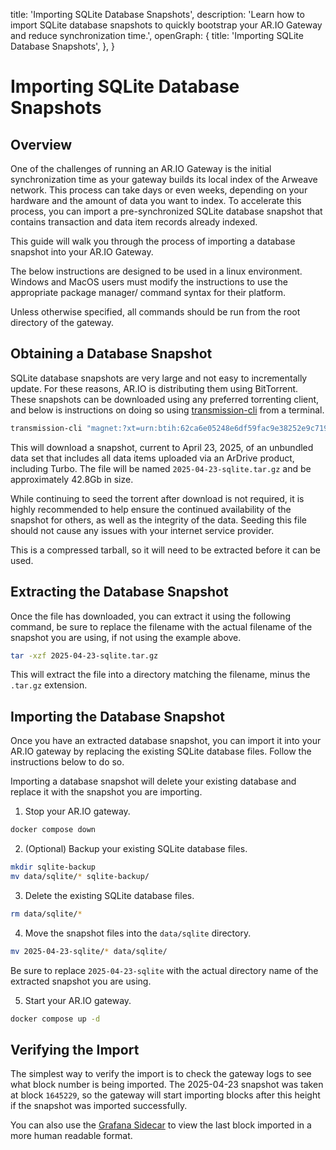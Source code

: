 
  title: 'Importing SQLite Database Snapshots',
  description:
    'Learn how to import SQLite database snapshots to quickly bootstrap your AR.IO Gateway and reduce synchronization time.',
  openGraph: {
    title: 'Importing SQLite Database Snapshots',
  },
}

<HeroPattern />

# Importing SQLite Database Snapshots

## Overview

One of the challenges of running an AR.IO Gateway is the initial synchronization time as your gateway builds its local index of the Arweave network. This process can take days or even weeks, depending on your hardware and the amount of data you want to index. To accelerate this process, you can import a pre-synchronized SQLite database snapshot that contains transaction and data item records already indexed.

This guide will walk you through the process of importing a database snapshot into your AR.IO Gateway.

<Tip title="Note" type="info">
The below instructions are designed to be used in a linux environment. Windows and MacOS users must modify the instructions to use the appropriate package manager/ command syntax for their platform.

Unless otherwise specified, all commands should be run from the root directory of the gateway.
</Tip>

## Obtaining a Database Snapshot

SQLite database snapshots are very large and not easy to incrementally update. For these reasons, AR.IO is distributing them using BitTorrent. These snapshots can be downloaded using any preferred torrenting client, and below is instructions on doing so using [transmission-cli](https://github.com/transmission/transmission) from a terminal.

```bash
transmission-cli "magnet:?xt=urn:btih:62ca6e05248e6df59fac9e38252e9c71951294ed&dn=2025-04-23-sqlite.tar.gz&tr=udp%3A%2F%2Ftracker.opentrackr.org%3A1337%2Fannounce&tr=http%3A%2F%2Ftracker.opentrackr.org%3A1337%2Fannounce&tr=udp%3A%2F%2Fopen.demonii.com%3A1337%2Fannounce&tr=udp%3A%2F%2Ftracker.torrent.eu.org%3A451%2Fannounce&tr=udp%3A%2F%2Fp4p.arenabg.com%3A1337%2Fannounce&tr=https%3A%2F%2Ftracker.bt4g.com%3A443%2Fannounce"
```

This will download a snapshot, current to April 23, 2025, of an unbundled data set that includes all data items uploaded via an ArDrive product, including Turbo. The file will be named `2025-04-23-sqlite.tar.gz` and be approximately 42.8Gb in size.

<Tip title="Note" type="info">
While continuing to seed the torrent after download is not required, it is highly recommended to help ensure the continued availability of the snapshot for others, as well as the integrity of the data. Seeding this file should not cause any issues with your internet service provider.
</Tip>

This is a compressed tarball, so it will need to be extracted before it can be used.

## Extracting the Database Snapshot

Once the file has downloaded, you can extract it using the following command, be sure to replace the filename with the actual filename of the snapshot you are using, if not using the example above.

```bash
tar -xzf 2025-04-23-sqlite.tar.gz
```

This will extract the file into a directory matching the filename, minus the `.tar.gz` extension.

## Importing the Database Snapshot

Once you have an extracted database snapshot, you can import it into your AR.IO gateway by replacing the existing SQLite database files. Follow the instructions below to do so.

<Tip title="IMPORTANT" type="info">
Importing a database snapshot will delete your existing database and replace it with the snapshot you are importing.
</Tip>

1. Stop your AR.IO gateway.

```bash
docker compose down
```

2. (Optional) Backup your existing SQLite database files.

```bash
mkdir sqlite-backup
mv data/sqlite/* sqlite-backup/
```

3. Delete the existing SQLite database files.

```bash
rm data/sqlite/*
```

4. Move the snapshot files into the `data/sqlite` directory.

```bash
mv 2025-04-23-sqlite/* data/sqlite/
```
Be sure to replace `2025-04-23-sqlite` with the actual directory name of the extracted snapshot you are using.

5. Start your AR.IO gateway.

```bash
docker compose up -d
```

## Verifying the Import

The simplest way to verify the import is to check the gateway logs to see what block number is being imported. The 2025-04-23 snapshot was taken at block `1645229`, so the gateway will start importing blocks after this height if the snapshot was imported successfully.

You can also use the [Grafana Sidecar](/gateways/grafana) to view the last block imported in a more human readable format.



